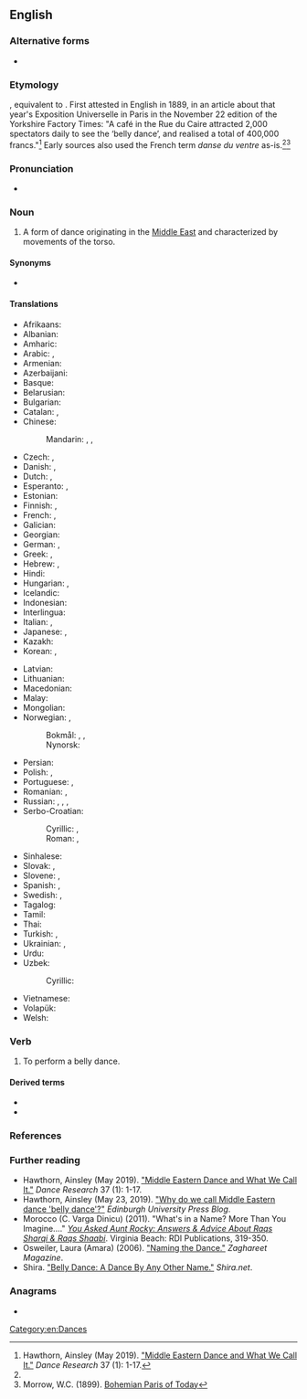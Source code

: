 {{also|bellydance|belly-dance}}
==English==
{{tea room|en|y=2019|m=June}}
{{wikipedia}}

===Alternative forms===
* {{alt|en|bellydance|belly-dance}}

===Etymology===
{{calque|en|fr|danse du ventre}}, equivalent to {{af|en|belly|dance}}. First attested in English in 1889, in an article about that year's Exposition Universelle in Paris in the November 22 edition of the Yorkshire Factory Times: "A café in the Rue du Caire attracted 2,000 spectators daily to see the ‘belly dance’, and realised a total of 400,000 francs."<ref name=":0">Hawthorn, Ainsley (May 2019). [https://www.euppublishing.com/doi/full/10.3366/drs.2019.0250 "Middle Eastern Dance and What We Call It."] ''Dance Research'' 37 (1): 1-17.</ref> Early sources also used the French term ''danse du ventre'' as-is.<ref name=":0" /><ref>Morrow, W.C. (1899). [https://books.google.ca/books?id=iSr_CgAAQBAJ&q=belly+dance#v=snippet&q=belly%20dance&f=false Bohemian Paris of Today]</ref>

===Pronunciation===
* {{audio|en|LL-Q1860 (eng)-PerfectSoundWhatever-belly dance.wav|Audio (CA)}}

===Noun===
{{en-noun|~}}

# A form of dance originating in the [[Middle East]] and characterized by movements of the torso.

====Synonyms====
* {{l|en|oriental dance}}

====Translations====
{{trans-top|form of dance}}
* Afrikaans: {{t|af|maag dans}}
* Albanian: {{t|sq|kercim i belit}}
* Amharic: {{t|am|የሆድ ዳንስ}}
* Arabic: {{t|ar|رَقْص شَرْقِيّ|m}} {{qualifier|oriental dance}}, {{t|ar|رَقْص بَلَدِيّ|m}} {{qualifier|national dance}}
* Armenian: {{t+|hy|պորտապար}}
* Azerbaijani: {{t|az|göbək rəqsi}}
* Basque: {{t|eu|sabel dantza}}
* Belarusian: {{t|be|танец жывата}}
* Bulgarian: {{t|bg|бели денс}}
* Catalan: {{t|ca|dansa oriental}}, {{t|ca|dansa del ventre}}
* Chinese:
*: Mandarin: {{t+|cmn|肚皮舞|tr=dùpíwǔ|sc=Hani}}, {{t|cmn|東方舞}}, {{t|cmn|东方舞|tr=dōngfāngwǔ}}
* Czech: {{t|cs|břišní tanec|m}}, {{t|cs|orientální tanec|m}}
* Danish: {{t|da|mavedans}}, {{t|da|orientalsk dans}}
* Dutch: {{t+|nl|buikdans|m}}, {{t|nl|orientaalse dans|m}}
* Esperanto: {{t|eo|ventra danco}}, {{t|eo|orienta danco}}
* Estonian: {{t|et|kõhutants}}
* Finnish: {{t+|fi|vatsatanssi}}, {{t|fi|itämainen tanssi}}
* French: {{t+|fr|danse du ventre|f}}, {{t|fr|danse orientale|f}}
* Galician: {{t|gl|danza do ventre}}
* Georgian: {{t|ka|მუცლის ცეკვა}}
* German: {{t+|de|Bauchtanz|m}}, {{t|de|Orientalischer Tanz|m}}
* Greek: {{t|el|χορός οριεντάλ|m}}, {{t|el|χορός της κοιλιάς|m}}
* Hebrew: {{t|he|מחול מזרחי|tr=makhól mizrakhí}}, {{t|he|ריקוד בטן|tr=makhól béten}}
* Hindi: {{t|hi|बेली डांस}}
* Hungarian: {{t+|hu|hastánc}}, {{t|hu|keleti tánc}}
* Icelandic: {{t+|is|magadans|m}}
* Indonesian: {{t|id|tari perut}}
* Interlingua: {{t|ia|dansa de ventre}}
* Italian: {{t|it|danza del ventre|f}}, {{t|it|danza dell'est|f}}
* Japanese: {{t|ja|ベリーダンス|tr=berīdansu}}, {{t|ja|オリエンタルダンス|tr=orientarudansu}}
* Kazakh: {{t|kk|іш биі}}
* Korean: {{t|ko|벨리댄스}}, {{t|ko|오리엔탈댄스}}
{{trans-mid}}
* Latvian: {{t|lv|vēderdejas}}
* Lithuanian: {{t|lt|pilvo šokis}}
* Macedonian: {{t|mk|стомачен танц|m}}
* Malay: {{t|ms|tarian gelek}}
* Mongolian: {{t|mn|бэлхүүсний бүжиг}}
* Norwegian: {{t|no|magedans}}, {{t|no|orientalsk dans}}
*: Bokmål: {{t|nb|magedans|m}}, {{t|nb|mavedans|m}}, {{t|no|orientalsk dans|m}}
*: Nynorsk: {{t|nn|magedans|m}}
* Persian: {{t|fa|رقص عربی|tr=raqs 'arabi}} {{qualifier|Arabic dance}}
* Polish: {{t+|pl|taniec brzucha|m-in}}, {{t|pl|taniec orientalny|m-in}}
* Portuguese: {{t+|pt|dança do ventre|f}}, {{t|pt|dança oriental}}
* Romanian: {{t|ro|dans din buric|n}}, {{t|ro|dans oriental|n}}
* Russian: {{t+|ru|та́нец живота́|m}}, {{t|ru|восто́чный та́нец|m}}, {{t|ru|беллидэ́нс|m}}, {{t+|ru|беллида́нс|m}}
* Serbo-Croatian:
*: Cyrillic: {{t|sh|трбушни плес}}, {{t|sh|оријентални плес}}
*: Roman: {{t|sh|trbušni ples}}, {{t|sh|orijentalni ples}}
* Sinhalese: {{t|si|බඩ නැටුම}}
* Slovak: {{t|sk|brušný tanec}}, {{t|sk|orientálny tanec}}
* Slovene: {{t|sl|trebušni ples}}, {{t|sl|orientalski ples}}
* Spanish: {{t|es|danza del vientre|f}}, {{t|es|danza oriental|f}}
* Swedish: {{t+|sv|magdans|c}}, {{t+|sv|orientalisk dans}}
* Tagalog: {{t|tl|sayaw sa silangan}}
* Tamil: {{t|ta|தொப்பை நடனம்}}
* Thai: {{t|th|ระบำหน้าท้อง|tr=rá-bam-nâa-thong}}
* Turkish: {{t+|tr|göbek dansı}}, {{t+|tr|oryantal dans}}
* Ukrainian: {{t|uk|танець живота}}, {{t|uk|Східний танець}}
* Urdu: {{t|ur|بیلی ڈانس|tr=baili dance}}
* Uzbek: {{t|uz|qorin raqsi}}
*: Cyrillic: {{t|uz|қорин рақси|sc=Cyrl}}
* Vietnamese: {{t|vi|múa bụng}}
* Volapük: {{t|vo|bälidadanüd}}
* Welsh: {{t|cy|bolddawns}}
{{trans-bottom}}

===Verb===
{{en-verb}}

# To perform a belly dance.

====Derived terms====
* {{l|en|belly dancer}}
* {{l|en|belly dancing}}

===References===
<references />

===Further reading===
* Hawthorn, Ainsley (May 2019). [https://www.euppublishing.com/doi/full/10.3366/drs.2019.0250 "Middle Eastern Dance and What We Call It."] ''Dance Research'' 37 (1): 1-17.
*Hawthorn, Ainsley (May 23, 2019). [https://euppublishingblog.com/2019/05/23/middle-eastern-dance-belly-dance/ "Why do we call Middle Eastern dance 'belly dance'?"] ''Edinburgh University Press Blog''.
*Morocco (C. Varga Dinicu) (2011). "What's in a Name? More Than You Imagine...." ''[https://books.google.ca/books/about/You_Asked_Aunt_Rocky_Answers_Advice_Abou.html?id=Vo6iAwAAQBAJ&redir_esc=y You Asked Aunt Rocky: Answers & Advice About Raqs Sharqi & Raqs Shaabi]''. Virginia Beach: RDI Publications, 319-350.
*Osweiler, Laura (Amara) (2006). [https://web.archive.org/web/20150910000344/http://amaradances.com/amara_articles/2006_naming.html "Naming the Dance."] ''Zaghareet Magazine''.
*Shira. [http://www.shira.net/musings/dance-by-any-other-name.htm "Belly Dance: A Dance By Any Other Name."] ''Shira.net''.

===Anagrams===
* {{anagrams|en|a=abcdeellny|call-by-need}}

[[Category:en:Dances]]